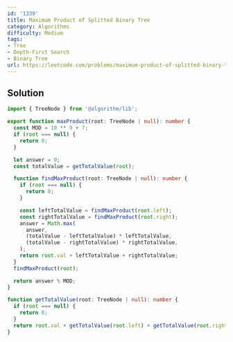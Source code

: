 ```yaml
---
id: '1339'
title: Maximum Product of Splitted Binary Tree
category: Algorithms
difficulty: Medium
tags:
- Tree
- Depth-First Search
- Binary Tree
url: https://leetcode.com/problems/maximum-product-of-splitted-binary-tree
---
```


## Solution

```typescript filename="solution.ts" copy
import { TreeNode } from '@algorithm/lib';

export function maxProduct(root: TreeNode | null): number {
  const MOD = 10 ** 9 + 7;
  if (root === null) {
    return 0;
  }

  let answer = 0;
  const totalValue = getTotalValue(root);

  function findMaxProduct(root: TreeNode | null): number {
    if (root === null) {
      return 0;
    }

    const leftTotalValue = findMaxProduct(root.left);
    const rightTotalValue = findMaxProduct(root.right);
    answer = Math.max(
      answer,
      (totalValue - leftTotalValue) * leftTotalValue,
      (totalValue - rightTotalValue) * rightTotalValue,
    );
    return root.val + leftTotalValue + rightTotalValue;
  }
  findMaxProduct(root);

  return answer % MOD;
}

function getTotalValue(root: TreeNode | null): number {
  if (root === null) {
    return 0;
  }
  return root.val + getTotalValue(root.left) + getTotalValue(root.right);
}
```

